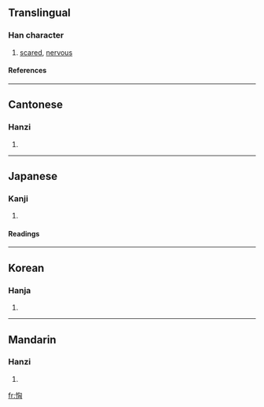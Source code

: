 ==Translingual==
===Han character===
{{Han char|rn=61|rad=心|as=06|sn=9|four=9702<sub>0</sub>|canj=心心山大 (PPUK)}}
# [[scared]], [[nervous]]
====References====
{{Han ref|kx=0384.300|dkj=10573|dj=0715.130|hdz=42298.010|uh=605F|ud=24671|bh=CECC|bd=52940}}
----
==Cantonese==
===Hanzi===
{{yue-hanzi|jyut=|y=hung1}}
# {{defn|Cantonese}}
----
==Japanese==
===Kanji===
{{ja-kanji|grade=|rs=心06}}
# {{defn|Japanese}} 
====Readings====
{{ja-readings|on=[[きょう]] (kyō)|kun=[[おそれる]] (osoreru)}}
----
==Korean==
===Hanja===
{{ko-hanja|hangeul=흉|eumhun=|rv=hyung|mr=hyung|y=hyung}}
# {{defn|Korean}}
----
==Mandarin==
===Hanzi===
{{cmn-hanzi|pin=[[xiōng]] (xiong1)|wg=hsiung<sup>1</sup>}}
# {{defn|Mandarin}}

[[fr:恟]]